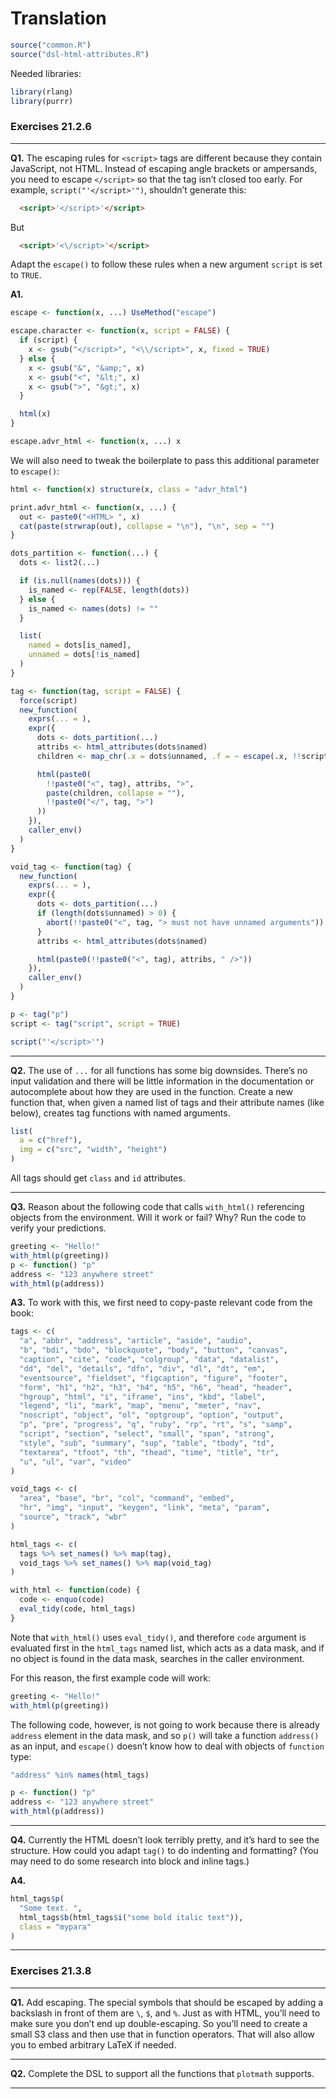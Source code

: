 # Translation

```r
source("common.R")
source("dsl-html-attributes.R")
```

Needed libraries:

```r
library(rlang)
library(purrr)
```

### Exercises 21.2.6

---

**Q1.** The escaping rules for `<script>` tags are different because they contain JavaScript, not HTML. Instead of escaping angle brackets or ampersands, you need to escape `</script>` so that the tag isn't closed too early. For example, `script("'</script>'")`, shouldn't generate this:

```html
  <script>'</script>'</script>
```

But

```html
  <script>'<\/script>'</script>
```

Adapt the `escape()` to follow these rules when a new argument `script` is set to `TRUE`.

**A1.**

```r
escape <- function(x, ...) UseMethod("escape")

escape.character <- function(x, script = FALSE) {
  if (script) {
    x <- gsub("</script>", "<\\/script>", x, fixed = TRUE)
  } else {
    x <- gsub("&", "&amp;", x)
    x <- gsub("<", "&lt;", x)
    x <- gsub(">", "&gt;", x)
  }

  html(x)
}

escape.advr_html <- function(x, ...) x
```

We will also need to tweak the boilerplate to pass this additional parameter to `escape()`:

```r
html <- function(x) structure(x, class = "advr_html")

print.advr_html <- function(x, ...) {
  out <- paste0("<HTML> ", x)
  cat(paste(strwrap(out), collapse = "\n"), "\n", sep = "")
}

dots_partition <- function(...) {
  dots <- list2(...)

  if (is.null(names(dots))) {
    is_named <- rep(FALSE, length(dots))
  } else {
    is_named <- names(dots) != ""
  }

  list(
    named = dots[is_named],
    unnamed = dots[!is_named]
  )
}

tag <- function(tag, script = FALSE) {
  force(script)
  new_function(
    exprs(... = ),
    expr({
      dots <- dots_partition(...)
      attribs <- html_attributes(dots$named)
      children <- map_chr(.x = dots$unnamed, .f = ~ escape(.x, !!script))

      html(paste0(
        !!paste0("<", tag), attribs, ">",
        paste(children, collapse = ""),
        !!paste0("</", tag, ">")
      ))
    }),
    caller_env()
  )
}

void_tag <- function(tag) {
  new_function(
    exprs(... = ),
    expr({
      dots <- dots_partition(...)
      if (length(dots$unnamed) > 0) {
        abort(!!paste0("<", tag, "> must not have unnamed arguments"))
      }
      attribs <- html_attributes(dots$named)

      html(paste0(!!paste0("<", tag), attribs, " />"))
    }),
    caller_env()
  )
}

p <- tag("p")
script <- tag("script", script = TRUE)
```

```r
script("'</script>'")
```

---

**Q2.** The use of `...` for all functions has some big downsides. There's no input validation and there will be little information in the documentation or autocomplete about how they are used in the function. Create a new function that, when given a named list of tags and their attribute names (like below), creates tag functions with named arguments.

```r
list(
  a = c("href"),
  img = c("src", "width", "height")
)
```

All tags should get `class` and `id` attributes.

---

**Q3.** Reason about the following code that calls `with_html()` referencing objects from the environment. Will it work or fail? Why? Run the code to verify your predictions.

```r
greeting <- "Hello!"
with_html(p(greeting))
p <- function() "p"
address <- "123 anywhere street"
with_html(p(address))
```

**A3.** To work with this, we first need to copy-paste relevant code from the book:

```r
tags <- c(
  "a", "abbr", "address", "article", "aside", "audio",
  "b", "bdi", "bdo", "blockquote", "body", "button", "canvas",
  "caption", "cite", "code", "colgroup", "data", "datalist",
  "dd", "del", "details", "dfn", "div", "dl", "dt", "em",
  "eventsource", "fieldset", "figcaption", "figure", "footer",
  "form", "h1", "h2", "h3", "h4", "h5", "h6", "head", "header",
  "hgroup", "html", "i", "iframe", "ins", "kbd", "label",
  "legend", "li", "mark", "map", "menu", "meter", "nav",
  "noscript", "object", "ol", "optgroup", "option", "output",
  "p", "pre", "progress", "q", "ruby", "rp", "rt", "s", "samp",
  "script", "section", "select", "small", "span", "strong",
  "style", "sub", "summary", "sup", "table", "tbody", "td",
  "textarea", "tfoot", "th", "thead", "time", "title", "tr",
  "u", "ul", "var", "video"
)

void_tags <- c(
  "area", "base", "br", "col", "command", "embed",
  "hr", "img", "input", "keygen", "link", "meta", "param",
  "source", "track", "wbr"
)

html_tags <- c(
  tags %>% set_names() %>% map(tag),
  void_tags %>% set_names() %>% map(void_tag)
)

with_html <- function(code) {
  code <- enquo(code)
  eval_tidy(code, html_tags)
}
```

Note that `with_html()` uses `eval_tidy()`, and therefore `code` argument is evaluated first in the `html_tags` named list, which acts as a data mask, and if no object is found in the data mask, searches in the caller environment.

For this reason, the first example code will work:

```r
greeting <- "Hello!"
with_html(p(greeting))
```

The following code, however, is not going to work because there is already `address` element in the data mask, and so `p()` will take a function `address()` as an input, and `escape()` doesn't know how to deal with objects of `function` type:

```r
"address" %in% names(html_tags)

p <- function() "p"
address <- "123 anywhere street"
with_html(p(address))
```

---

**Q4.** Currently the HTML doesn't look terribly pretty, and it's hard to see the structure. How could you adapt `tag()` to do indenting and formatting? (You may need to do some research into block and inline tags.)

**A4.** 

```r
html_tags$p(
  "Some text. ",
  html_tags$b(html_tags$i("some bold italic text")),
  class = "mypara"
)
```


---

### Exercises 21.3.8

---

**Q1.** Add escaping. The special symbols that should be escaped by adding a backslash in front of them are `\`, `$`, and `%`. Just as with HTML, you'll need to make sure you don't end up double-escaping. So you'll need to create a small S3 class and then use that in function operators. That will also allow you to embed arbitrary LaTeX if needed.

---

**Q2.** Complete the DSL to support all the functions that `plotmath` supports.

---

